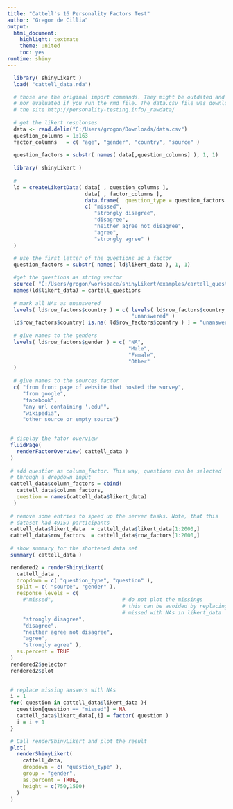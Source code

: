 ```yaml
---
title: "Cattell's 16 Personality Factors Test"
author: "Gregor de Cillia"
output: 
  html_document: 
    highlight: textmate
    theme: united
    toc: yes
runtime: shiny
---
```


```r
  library( shinyLikert )
  load( "cattell_data.rda")
```


```r
  # those are the original import commands. They might be outdated and are neither shown
  # nor evaluated if you run the rmd file. The data.csv file was downloaded from
  # the site http://personality-testing.info/_rawdata/
  
  # get the likert resplonses
  data <- read.delim("C:/Users/grogon/Downloads/data.csv")
  question_columns = 1:163
  factor_columns   = c( "age", "gender", "country", "source" ) 
  
  question_factors = substr( names( data[,question_columns] ), 1, 1)
  
  library( shinyLikert )
  
  #
  ld = createLikertData( data[ , question_columns ],
                         data[ , factor_columns ],
                         data.frame(  question_type = question_factors ),
                         c( "missed",
                            "strongly disagree", 
                            "disagree", 
                            "neither agree not disagree", 
                            "agree", 
                            "strongly agree" )
  )
  
  # use the first letter of the questions as a factor
  question_factors = substr( names( ld$likert_data ), 1, 1)

  #get the questions as string vector
  source( "C:/Users/grogon/workspace/shinyLikert/examples/cartell_questions.R" )
  names(ld$likert_data) = cartell_questions
  
  # mark all NAs as unanswered
  levels( ld$row_factors$country ) = c( levels( ld$row_factors$country ), 
                                        "unanswered" )
  ld$row_factors$country[ is.na( ld$row_factors$country ) ] = "unanswered"
  
  # give names to the genders
  levels( ld$row_factors$gender ) = c( "NA",
                                       "Male",
                                       "Female",
                                       "Other"
  )
  
  # give names to the sources factor
  c( "from front page of website that hosted the survey",
     "from google",
     "facebook",
     "any url containing '.edu'",
     "wikipedia",
     "other source or empty source")
  
```

```r
 # display the fator overview
 fluidPage(
   renderFactorOverview( cattell_data )
 )
 
 # add question as column_factor. This way, questions can be selected
 # through a dropdown input
 cattell_data$column_factors = cbind( 
   cattell_data$column_factors,
   question = names(cattell_data$likert_data)
  )
 
 # remove some entries to speed up the server tasks. Note, that this
 # dataset had 49159 participants
 cattell_data$likert_data  = cattell_data$likert_data[1:2000,]
 cattell_data$row_factors  = cattell_data$row_factors[1:2000,]
 
 # show summary for the shortened data set
 summary( cattell_data )

 rendered2 = renderShinyLikert(
   cattell_data , 
   dropdown = c( "question_type", "question" ),
   split = c( "source", "gender" ),
   response_levels = c( 
     #"missed",                      # do not plot the missings
                                     # this can be avoided by replacing
                                     # missed with NAs in likert_data
     "strongly disagree", 
     "disagree", 
     "neither agree not disagree", 
     "agree", 
     "strongly agree" ),
   as.percent = TRUE
 )
 rendered2$selector
 rendered2$plot 
 
```

```r
 # replace missing answers with NAs
 i = 1
 for( question in cattell_data$likert_data ){
   question[question == "missed"] = NA
   cattell_data$likert_data[,i] = factor( question )
   i = i + 1
 }

 # Call renderShinyLikert and plot the result
 plot(
   renderShinyLikert(
     cattell_data,
     dropdown = c( "question_type" ),
     group = "gender",
     as.percent = TRUE,
     height = c(750,1500)
   )
 )
```
